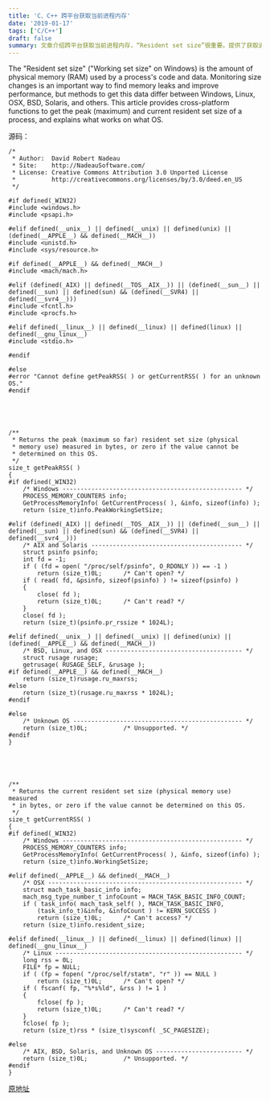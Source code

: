 ```yaml
---
title: 'C、C++ 跨平台获取当前进程内存'
date: '2019-01-17'
tags: ['C/C++']
draft: false
summary: 文章介绍跨平台获取当前进程内存，“Resident set size”很重要。提供了获取进程峰值和当前驻留集大小的函数，在不同操作系统（如 Windows、Linux 等）有不同实现方式，给出了相应源码。 
---
```


The "Resident set size" ("Working set size" on Windows) is the amount of physical memory (RAM) used by a process's code and data. Monitoring size changes is an important way to find memory leaks and improve performance, but methods to get this data differ between Windows, Linux, OSX, BSD, Solaris, and others. This article provides cross-platform functions to get the peak (maximum) and current resident set size of a process, and explains what works on what OS.

源码：
```
/*
 * Author:  David Robert Nadeau
 * Site:    http://NadeauSoftware.com/
 * License: Creative Commons Attribution 3.0 Unported License
 *          http://creativecommons.org/licenses/by/3.0/deed.en_US
 */

#if defined(_WIN32)
#include <windows.h>
#include <psapi.h>

#elif defined(__unix__) || defined(__unix) || defined(unix) || (defined(__APPLE__) && defined(__MACH__))
#include <unistd.h>
#include <sys/resource.h>

#if defined(__APPLE__) && defined(__MACH__)
#include <mach/mach.h>

#elif (defined(_AIX) || defined(__TOS__AIX__)) || (defined(__sun__) || defined(__sun) || defined(sun) && (defined(__SVR4) || defined(__svr4__)))
#include <fcntl.h>
#include <procfs.h>

#elif defined(__linux__) || defined(__linux) || defined(linux) || defined(__gnu_linux__)
#include <stdio.h>

#endif

#else
#error "Cannot define getPeakRSS( ) or getCurrentRSS( ) for an unknown OS."
#endif





/**
 * Returns the peak (maximum so far) resident set size (physical
 * memory use) measured in bytes, or zero if the value cannot be
 * determined on this OS.
 */
size_t getPeakRSS( )
{
#if defined(_WIN32)
	/* Windows -------------------------------------------------- */
	PROCESS_MEMORY_COUNTERS info;
	GetProcessMemoryInfo( GetCurrentProcess( ), &info, sizeof(info) );
	return (size_t)info.PeakWorkingSetSize;

#elif (defined(_AIX) || defined(__TOS__AIX__)) || (defined(__sun__) || defined(__sun) || defined(sun) && (defined(__SVR4) || defined(__svr4__)))
	/* AIX and Solaris ------------------------------------------ */
	struct psinfo psinfo;
	int fd = -1;
	if ( (fd = open( "/proc/self/psinfo", O_RDONLY )) == -1 )
		return (size_t)0L;		/* Can't open? */
	if ( read( fd, &psinfo, sizeof(psinfo) ) != sizeof(psinfo) )
	{
		close( fd );
		return (size_t)0L;		/* Can't read? */
	}
	close( fd );
	return (size_t)(psinfo.pr_rssize * 1024L);

#elif defined(__unix__) || defined(__unix) || defined(unix) || (defined(__APPLE__) && defined(__MACH__))
	/* BSD, Linux, and OSX -------------------------------------- */
	struct rusage rusage;
	getrusage( RUSAGE_SELF, &rusage );
#if defined(__APPLE__) && defined(__MACH__)
	return (size_t)rusage.ru_maxrss;
#else
	return (size_t)(rusage.ru_maxrss * 1024L);
#endif

#else
	/* Unknown OS ----------------------------------------------- */
	return (size_t)0L;			/* Unsupported. */
#endif
}





/**
 * Returns the current resident set size (physical memory use) measured
 * in bytes, or zero if the value cannot be determined on this OS.
 */
size_t getCurrentRSS( )
{
#if defined(_WIN32)
	/* Windows -------------------------------------------------- */
	PROCESS_MEMORY_COUNTERS info;
	GetProcessMemoryInfo( GetCurrentProcess( ), &info, sizeof(info) );
	return (size_t)info.WorkingSetSize;

#elif defined(__APPLE__) && defined(__MACH__)
	/* OSX ------------------------------------------------------ */
	struct mach_task_basic_info info;
	mach_msg_type_number_t infoCount = MACH_TASK_BASIC_INFO_COUNT;
	if ( task_info( mach_task_self( ), MACH_TASK_BASIC_INFO,
		(task_info_t)&info, &infoCount ) != KERN_SUCCESS )
		return (size_t)0L;		/* Can't access? */
	return (size_t)info.resident_size;

#elif defined(__linux__) || defined(__linux) || defined(linux) || defined(__gnu_linux__)
	/* Linux ---------------------------------------------------- */
	long rss = 0L;
	FILE* fp = NULL;
	if ( (fp = fopen( "/proc/self/statm", "r" )) == NULL )
		return (size_t)0L;		/* Can't open? */
	if ( fscanf( fp, "%*s%ld", &rss ) != 1 )
	{
		fclose( fp );
		return (size_t)0L;		/* Can't read? */
	}
	fclose( fp );
	return (size_t)rss * (size_t)sysconf( _SC_PAGESIZE);

#else
	/* AIX, BSD, Solaris, and Unknown OS ------------------------ */
	return (size_t)0L;			/* Unsupported. */
#endif
}
```

[原地址](http://nadeausoftware.com/articles/2012/07/c_c_tip_how_get_process_resident_set_size_physical_memory_use)